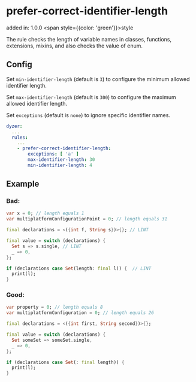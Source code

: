 # prefer-correct-identifier-length
added in: 1.0.0 <span style={{color: 'green'}}>style</span>

The rule checks the length of variable names in classes, functions, extensions, mixins, and also checks the value of enum.

## Config
Set `min-identifier-length` (default is `3`) to configure the minimum allowed identifier length.

Set `max-identifier-length` (default is `300`) to configure the maximum allowed identifier length.

Set `exceptions` (default is `none`) to ignore specific identifier names.
```yaml
dyzer:
  ...
  rules:
    ...
    - prefer-correct-identifier-length:
        exceptions: [ 'a' ]
        max-identifier-length: 30
        min-identifier-length: 4
```
## Example
### Bad:
```dart
var x = 0; // length equals 1
var multiplatformConfigurationPoint = 0; // length equals 31

final declarations = <({int f, String s})>{}; // LINT

final value = switch (declarations) {
  Set s => s.single, // LINT
  _ => 0,
};

if (declarations case Set(length: final l)) {  // LINT
  print(l);
}
```
### Good:
```dart
var property = 0; // length equals 8
var multiplatformConfiguration = 0; // length equals 26

final declarations = <({int first, String second})>{};

final value = switch (declarations) {
  Set someSet => someSet.single,
  _ => 0,
};

if (declarations case Set(: final length)) {
  print(l);
}
```
